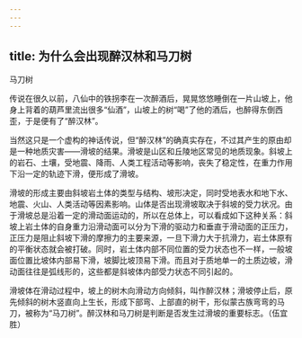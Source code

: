 ```yaml
---
---
---
```

title: 为什么会出现醉汉林和马刀树
---




马刀树



传说在很久以前，八仙中的铁拐李在一次醉酒后，晃晃悠悠睡倒在一片山坡上，他身上背着的葫芦里流出很多“仙酒”，山坡上的树“喝”了他的酒后，也醉得东倒西歪，于是便有了“醉汉林”。

当然这只是一个虚构的神话传说，但“醉汉林”的确真实存在，不过其产生的原由却是一种地质灾害——滑坡的结果。滑坡是山区和丘陵地区常见的地质现象。斜坡上的岩石、土壤，受地震、降雨、人类工程活动等影响，丧失了稳定性，在重力作用下沿一定的轨迹下滑，便形成了滑坡。

滑坡的形成主要由斜坡岩土体的类型与结构、坡形决定，同时受地表水和地下水、地震、火山、人类活动等因素影响。山体是否出现滑坡取决于斜坡的受力状况。由于滑坡总是沿着一定的滑动面运动的，所以在总体上，可以看成如下这种关系：斜坡上岩土体的自身重力沿滑动面可以分为下滑的驱动力和垂直于滑动面的正压力，正压力是阻止斜坡下滑的摩擦力的主要来源，一旦下滑力大于抗滑力，岩土体原有的平衡状态就会被打破。同时，岩土体内部不同位置的受力状态也不一样，一般坡面位置比坡体内部易下滑，坡脚比坡顶易下滑。而且对于质地单一的土质边坡，滑动面往往是弧线形的，这些都是斜坡体内部受力状态不同引起的。

滑坡体在滑动过程中，坡上的树木向滑动方向倾斜，叫作醉汉林；滑坡停止后，原先倾斜的树木竖直向上生长，形成下部弯、上部直的树干，形似蒙古族弯弯的马刀，被称为“马刀树”。醉汉林和马刀树是判断是否发生过滑坡的重要标志。（伍宜胜）